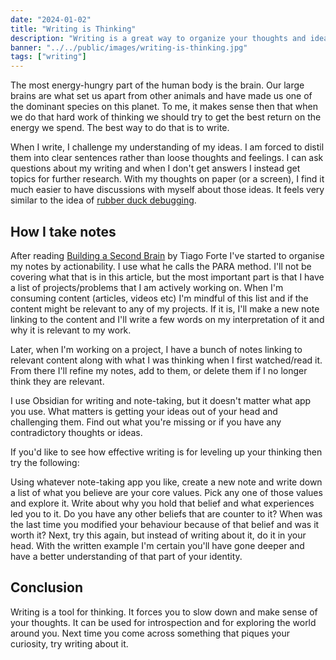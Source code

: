 ```yaml
---
date: "2024-01-02"
title: "Writing is Thinking"
description: "Writing is a great way to organize your thoughts and ideas. It's a tool for leveling up your thinking and communication skills."
banner: "../../public/images/writing-is-thinking.jpg"
tags: ["writing"]
---
```


The most energy-hungry part of the human body is the brain. Our large brains are what set us apart from other animals and have made us one of the dominant species on this planet. To me, it makes sense then that when we do that hard work of thinking we should try to get the best return on the energy we spend. The best way to do that is to write.

When I write, I challenge my understanding of my ideas. I am forced to distil them into clear sentences rather than loose thoughts and feelings. I can ask questions about my writing and when I don't get answers I instead get topics for further research. With my thoughts on paper (or a screen), I find it much easier to have discussions with myself about those ideas. It feels very similar to the idea of [rubber duck debugging](/posts/rubber-duck-debugging).

## How I take notes

After reading [Building a Second Brain](/posts/building-a-second-brain) by Tiago Forte I've started to organise my notes by actionability. I use what he calls the PARA method. I'll not be covering what that is in this article, but the most important part is that I have a list of projects/problems that I am actively working on. When I'm consuming content (articles, videos etc) I'm mindful of this list and if the content might be relevant to any of my projects. If it is, I'll make a new note linking to the content and I'll write a few words on my interpretation of it and why it is relevant to my work.

Later, when I'm working on a project, I have a bunch of notes linking to relevant content along with what I was thinking when I first watched/read it. From there I'll refine my notes, add to them, or delete them if I no longer think they are relevant.

I use Obsidian for writing and note-taking, but it doesn't matter what app you use. What matters is getting your ideas out of your head and challenging them. Find out what you're missing or if you have any contradictory thoughts or ideas.

If you'd like to see how effective writing is for leveling up your thinking then try the following:

Using whatever note-taking app you like, create a new note and write down a list of what you believe are your core values. Pick any one of those values and explore it. Write about why you hold that belief and what experiences led you to it. Do you have any other beliefs that are counter to it? When was the last time you modified your behaviour because of that belief and was it worth it? Next, try this again, but instead of writing about it, do it in your head. With the written example I'm certain you'll have gone deeper and have a better understanding of that part of your identity.

## Conclusion
Writing is a tool for thinking. It forces you to slow down and make sense of your thoughts. It can be used for introspection and for exploring the world around you. Next time you come across something that piques your curiosity, try writing about it.

